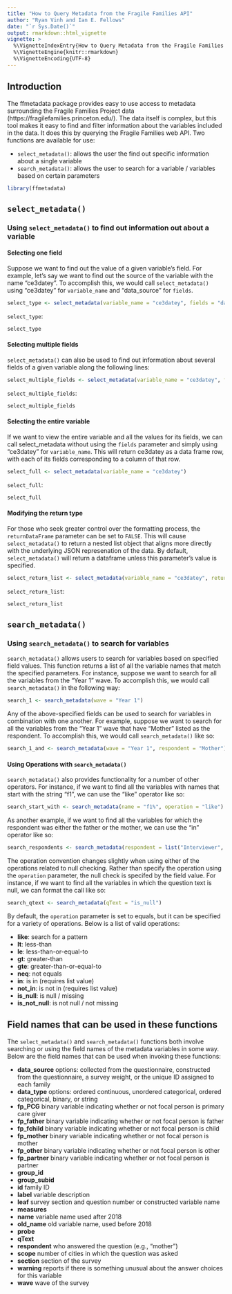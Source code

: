 ```yaml
---
title: "How to Query Metadata from the Fragile Families API"
author: "Ryan Vinh and Ian E. Fellows"
date: "`r Sys.Date()`"
output: rmarkdown::html_vignette
vignette: >
  %\VignetteIndexEntry{How to Query Metadata from the Fragile Families API}
  %\VignetteEngine{knitr::rmarkdown}
  %\VignetteEncoding{UTF-8}
---
```



## Introduction

The ffmetadata package provides easy to use access to metadata surrounding the Fragile Families Project data (https://fragilefamilies.princeton.edu/). The data itself is complex, but this tool makes it easy to find and filter information about the variables included in the data. It does this by querying the Fragile Families web API. Two functions are available for use:

* `select_metadata()`: allows the user the find out specific information about a single variable
* `search_metadata()`: allows the user to search for a variable / variables based on certain parameters

```r
library(ffmetadata)
```


## `select_metadata()`
### Using `select_metadata()` to find out information out about a variable


#### Selecting one field
Suppose we want to find out the value of a given variable's field.  For example, let's say we want to find out the source of the variable with the name "ce3datey". To accomplish this, we would call `select_metadata()` using "ce3datey" for `variable_name` and "data_source" for `fields`.

```r
select_type <- select_metadata(variable_name = "ce3datey", fields = "data_source")
```

`select_type`:

```r
select_type
```

#### Selecting multiple fields

`select_metadata()` can also be used to find out information about several fields of a given variable along the following lines:

```r
select_multiple_fields <- select_metadata(variable_name = "ce3datey", fields = c("data_source", "data_type"))
```

`select_multiple_fields`:

```r
select_multiple_fields
```

#### Selecting the entire variable

If we want to view the entire variable and all the values for its fields, we can call select_metadata without using the `fields` parameter and simply using "ce3datey" for `variable_name`. This will return ce3datey as a data frame row, with each of its fields corresponding to a column of that row.

```r
select_full <- select_metadata(variable_name = "ce3datey")
```

`select_full`:

```r
select_full
```

#### Modifying the return type

For those who seek greater control over the formatting process, the `returnDataFrame` parameter can be set to `FALSE`. This will cause `select_metadata()` to return a nested list object that aligns more directly with the underlying JSON represenation of the data. By default, `select_metadata()` will return a dataframe unless this parameter's value is specified.

```r
select_return_list <- select_metadata(variable_name = "ce3datey", returnDataFrame = FALSE)
```

`select_return_list`:

```r
select_return_list
```


## `search_metadata()`
### Using `search_metadata()` to search for variables

`search_metadata()` allows users to search for variables based on specified field values. This function returns a list of all the variable names that match the specified parameters.  For instance, suppose we want to search for all the variables from the "Year 1" wave. To accomplish this, we would call `search_metadata()` in the following way:

```r
search_1 <- search_metadata(wave = "Year 1")
```

Any of the above-specified fields can be used to search for variables in combination with one another.  For example, suppose we want to search for all the variables from the "Year 1" wave that have "Mother" listed as the respondent.  To accomplish this, we would call `search_metadata()` like so:

```r
search_1_and <- search_metadata(wave = "Year 1", respondent = "Mother")
```


#### Using Operations with `search_metadata()`

`search_metadata()` also provides functionality for a number of other operators. For instance, if we want to find all the variables with names that start with the string "f1", we can use the "like" operator like so:

```r
search_start_with <- search_metadata(name = "f1%", operation = "like")
```

As another example, if we want to find all the variables for which the respondent was either the father or the mother, we can use the "in" operator like so:

```r
search_respondents <- search_metadata(respondent = list("Interviewer", "Child Care Provider"), operation = "in")
```

The operation convention changes slightly when using either of the operations related to null checking. Rather than specify the operation using the `operation` parameter, the null check is specifed by the field value.  For instance, if we want to find all the variables in which the question text is null, we can format the call like so:

```r
search_qtext <- search_metadata(qText = "is_null")
```

By default, the `operation` parameter is set to equals, but it can be specified for a variety of operations. Below is a list of valid operations:

* **like**: search for a pattern
* **lt**: less-than
* **le**: less-than-or-equal-to
* **gt**: greater-than
* **gte**: greater-than-or-equal-to
* **neq**: not equals
* **in**: is in (requires list value)
* **not_in**: is not in (requires list value)
* **is_null**: is null / missing
* **is_not_null**: is not null / not missing

## Field names that can be used in these functions

The `select_metadata()` and `search_metadata()` functions both involve searching or using the field names of the metadata variables in some way. Below are the field names that can be used when invoking these functions:
  
* **data_source** options: collected from the questionnaire, constructed from the questionnaire, a survey weight, or the unique ID assigned to each family
* **data_type** options: ordered continuous, unordered categorical, ordered categorical, binary, or string
* **fp_PCG** binary variable indicating whether or not focal person is primary care giver
* **fp_father** binary variable indicating whether or not focal person is father
* **fp_fchild** binary variable indicating whether or not focal person is child
* **fp_mother** binary variable indicating whether or not focal person is mother
* **fp_other** binary variable indicating whether or not focal person is other
* **fp_partner** binary variable indicating whether or not focal person is partner
* **group_id**
* **group_subid**
* **id** family ID
* **label** variable description
* **leaf** survey section and question number or constructed variable name
* **measures**
* **name** variable name used after 2018
* **old_name** old variable name, used before 2018
* **probe**
* **qText**
* **respondent** who answered the question (e.g., "mother")
* **scope** number of cities in which the question was asked
* **section** section of the survey
* **warning** reports if there is something unusual about the answer choices for this variable
* **wave** wave of the survey 
